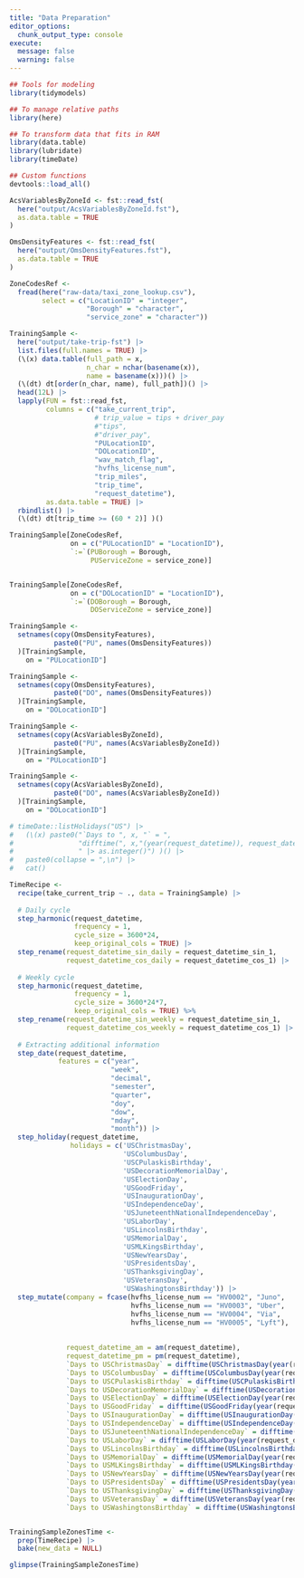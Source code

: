 ```yaml
---
title: "Data Preparation"
editor_options: 
  chunk_output_type: console
execute:
  message: false
  warning: false
---
```


```r
## Tools for modeling
library(tidymodels)

## To manage relative paths
library(here)

## To transform data that fits in RAM
library(data.table)
library(lubridate)
library(timeDate)

## Custom functions
devtools::load_all()
```

```r
AcsVariablesByZoneId <- fst::read_fst(
  here("output/AcsVariablesByZoneId.fst"),
  as.data.table = TRUE
)

OmsDensityFeatures <- fst::read_fst(
  here("output/OmsDensityFeatures.fst"),
  as.data.table = TRUE
)

ZoneCodesRef <-
  fread(here("raw-data/taxi_zone_lookup.csv"),
        select = c("LocationID" = "integer",
                   "Borough" = "character",
                   "service_zone" = "character"))

TrainingSample <-
  here("output/take-trip-fst") |>
  list.files(full.names = TRUE) |>
  (\(x) data.table(full_path = x,
                   n_char = nchar(basename(x)),
                   name = basename(x)))() |>
  (\(dt) dt[order(n_char, name), full_path])() |>
  head(12L) |>
  lapply(FUN = fst::read_fst,
         columns = c("take_current_trip",
                     # trip_value = tips + driver_pay
                     #"tips",
                     #"driver_pay",
                     "PULocationID",
                     "DOLocationID",
                     "wav_match_flag",
                     "hvfhs_license_num",
                     "trip_miles",
                     "trip_time",
                     "request_datetime"),
         as.data.table = TRUE) |>
  rbindlist() |>
  (\(dt) dt[trip_time >= (60 * 2)] )()
```

```r
TrainingSample[ZoneCodesRef,
               on = c("PULocationID" = "LocationID"),
               `:=`(PUBorough = Borough,
                    PUServiceZone = service_zone)]


TrainingSample[ZoneCodesRef,
               on = c("DOLocationID" = "LocationID"),
               `:=`(DOBorough = Borough,
                    DOServiceZone = service_zone)]

TrainingSample <-
  setnames(copy(OmsDensityFeatures),
           paste0("PU", names(OmsDensityFeatures))
  )[TrainingSample,
    on = "PULocationID"]

TrainingSample <-
  setnames(copy(OmsDensityFeatures),
           paste0("DO", names(OmsDensityFeatures))
  )[TrainingSample,
    on = "DOLocationID"]

TrainingSample <-
  setnames(copy(AcsVariablesByZoneId),
           paste0("PU", names(AcsVariablesByZoneId))
  )[TrainingSample,
    on = "PULocationID"]

TrainingSample <-
  setnames(copy(AcsVariablesByZoneId),
           paste0("DO", names(AcsVariablesByZoneId))
  )[TrainingSample,
    on = "DOLocationID"]

```


```r
# timeDate::listHolidays("US") |>
#   (\(x) paste0("`Days to ", x, "` = ", 
#                "difftime(", x,"(year(request_datetime)), request_datetime, units = 'days')",
#                " |> as.integer()") )() |>
#   paste0(collapse = ",\n") |>
#   cat()

TimeRecipe <-
  recipe(take_current_trip ~ ., data = TrainingSample) |>
  
  # Daily cycle
  step_harmonic(request_datetime, 
                frequency = 1,
                cycle_size = 3600*24, 
                keep_original_cols = TRUE) |>
  step_rename(request_datetime_sin_daily = request_datetime_sin_1,
              request_datetime_cos_daily = request_datetime_cos_1) |>
  
  # Weekly cycle
  step_harmonic(request_datetime, 
                frequency = 1, 
                cycle_size = 3600*24*7, 
                keep_original_cols = TRUE) %>%
  step_rename(request_datetime_sin_weekly = request_datetime_sin_1,
              request_datetime_cos_weekly = request_datetime_cos_1) |>
  
  # Extracting additional information
  step_date(request_datetime,
            features = c("year",
                         "week",
                         "decimal",
                         "semester", 
                         "quarter",
                         "doy",
                         "dow",
                         "mday",
                         "month")) |>
  step_holiday(request_datetime,
               holidays = c('USChristmasDay',
                            'USColumbusDay',
                            'USCPulaskisBirthday',
                            'USDecorationMemorialDay',
                            'USElectionDay',
                            'USGoodFriday',
                            'USInaugurationDay',
                            'USIndependenceDay',
                            'USJuneteenthNationalIndependenceDay',
                            'USLaborDay',
                            'USLincolnsBirthday',
                            'USMemorialDay',
                            'USMLKingsBirthday',
                            'USNewYearsDay',
                            'USPresidentsDay',
                            'USThanksgivingDay',
                            'USVeteransDay',
                            'USWashingtonsBirthday')) |>
  step_mutate(company = fcase(hvfhs_license_num == "HV0002", "Juno",
                              hvfhs_license_num == "HV0003", "Uber",
                              hvfhs_license_num == "HV0004", "Via",
                              hvfhs_license_num == "HV0005", "Lyft"),
              
              
              request_datetime_am = am(request_datetime),
              request_datetime_pm = pm(request_datetime),
              `Days to USChristmasDay` = difftime(USChristmasDay(year(request_datetime)), request_datetime, units = 'days') |> as.integer(),
              `Days to USColumbusDay` = difftime(USColumbusDay(year(request_datetime)), request_datetime, units = 'days') |> as.integer(),
              `Days to USCPulaskisBirthday` = difftime(USCPulaskisBirthday(year(request_datetime)), request_datetime, units = 'days') |> as.integer(),
              `Days to USDecorationMemorialDay` = difftime(USDecorationMemorialDay(year(request_datetime)), request_datetime, units = 'days') |> as.integer(),
              `Days to USElectionDay` = difftime(USElectionDay(year(request_datetime)), request_datetime, units = 'days') |> as.integer(),
              `Days to USGoodFriday` = difftime(USGoodFriday(year(request_datetime)), request_datetime, units = 'days') |> as.integer(),
              `Days to USInaugurationDay` = difftime(USInaugurationDay(year(request_datetime)), request_datetime, units = 'days') |> as.integer(),
              `Days to USIndependenceDay` = difftime(USIndependenceDay(year(request_datetime)), request_datetime, units = 'days') |> as.integer(),
              `Days to USJuneteenthNationalIndependenceDay` = difftime(USJuneteenthNationalIndependenceDay(year(request_datetime)), request_datetime, units = 'days') |> as.integer(),
              `Days to USLaborDay` = difftime(USLaborDay(year(request_datetime)), request_datetime, units = 'days') |> as.integer(),
              `Days to USLincolnsBirthday` = difftime(USLincolnsBirthday(year(request_datetime)), request_datetime, units = 'days') |> as.integer(),
              `Days to USMemorialDay` = difftime(USMemorialDay(year(request_datetime)), request_datetime, units = 'days') |> as.integer(),
              `Days to USMLKingsBirthday` = difftime(USMLKingsBirthday(year(request_datetime)), request_datetime, units = 'days') |> as.integer(),
              `Days to USNewYearsDay` = difftime(USNewYearsDay(year(request_datetime)), request_datetime, units = 'days') |> as.integer(),
              `Days to USPresidentsDay` = difftime(USPresidentsDay(year(request_datetime)), request_datetime, units = 'days') |> as.integer(),
              `Days to USThanksgivingDay` = difftime(USThanksgivingDay(year(request_datetime)), request_datetime, units = 'days') |> as.integer(),
              `Days to USVeteransDay` = difftime(USVeteransDay(year(request_datetime)), request_datetime, units = 'days') |> as.integer(),
              `Days to USWashingtonsBirthday` = difftime(USWashingtonsBirthday(year(request_datetime)), request_datetime, units = 'days') |> as.integer())


TrainingSampleZonesTime <-
  prep(TimeRecipe) |>
  bake(new_data = NULL)

glimpse(TrainingSampleZonesTime)
```